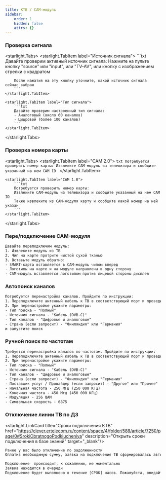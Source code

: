```yaml
---
title: КТВ / CAM-модуль
sidebar:
    order: 1
    hidden: false
    attrs: {}
---
```

### Проверка сигнала

<starlight.Tabs>
    <starlight.TabItem label="Источник сигнала">
        ```txt
        Давайте проверим активный источник сигнала:
        Нажмите на пульте кнопку "source" или "input", или "TV-AV", или кнопку с изображением стрелки с квадратом

        После нажатия на эту кнопку уточните, какой источник сигнала сейчас выбран
        ```
    </starlight.TabItem>

    <starlight.TabItem label="Тип сигнала">
        ```txt
        Давайте проверим настроенный тип сигнала:
        - Аналоговый (около 60 каналов)
        - Цифровой (более 100 каналов)
        ```
    </starlight.TabItem>
</starlight.Tabs>

### Проверка номера карты

<starlight.Tabs>
    <starlight.TabItem label="CAM 2.0">
        ```txt
        Потребуется проверить номер карты:
        Извлеките CAM-модуль из телевизора и сообщите указанный на нем CAM ID
        ```
    </starlight.TabItem>

    <starlight.TabItem label="CAM 1.0">
        ```txt
        Потребуется проверить номер карты:
        Извлеките CAM-модуль из телевизора и сообщите указанный на нем CAM ID
        Также извлеките из CAM-модуля карту и сообщите какой номер на ней указан
        ```
    </starlight.TabItem>
</starlight.Tabs>

### Пере/подключение CAM-модуля

```txt
Давайте переподключим модуль:
1. Извлеките модуль из ТВ
2. Чип на карте протрите чистой сухой тканью
3. Вставьте модуль обратно:
- SMART-карта вставляется в CAM-модуль чипом вперед
- Логотипы на карте и на модуле направлены в одну сторону
- CAM-модуль вставляется логотипом против лицевой стороны дисплея
```

### Автопоиск каналов

```txt
Потребуется перенастройка каналов. Пройдите по инструкции:
1. Переподключите антенный кабель к ТВ в соответствующий порт и проведите перенастройку каналов
2. При перенастройке укажите параметры:
- Тип поиска - "Полный"
- Источник сигнала - "Кабель (DVB-C)"
- Тип каналов - "Цифровые и аналоговые"
- Страна (если запросит) - "Финляндия" или "Германия"
и запустите поиск
```

### Ручной поиск по частотам

```txt
Требуется перенастройка каналов по частотам. Пройдите по инструкции:
1. Переподключите антенный кабель к ТВ в соответствующий порт и проведите перенастройку каналов
2. При перенастройке укажите параметры:
- Тип поиска - "Полный"
- Источник сигнала - "Кабель (DVB-C)"
- Тип каналов - "Цифровые и аналоговые"
- Страна (если запросит) - "Финляндия" или "Германия"
- Поставщик услуг / Провайдер (если запросит) - "Другое" или "Прочее"
- Начальная частота - 250 МГц (250 000 КГц) 
- Конечная частота - 450 Мгц (450 000 КГц)
- Модуляция - 256 QAM
- Символьная скорость - 6875
```

### Отключение линии ТВ по ДЗ

<starlight.LinkCard title="Сроки подключения КТВ"
                    href="https://clever.ertelecom.ru/content/space/4/folder/588/article/7250/page/0#SrokiObratnogoPodklucheniya"
                    description="Открыть сроки подключения в базе знаний" target="_blank"/>

```txt "[СРОК]"
Ранее у вас было отключение по задолженности
Оплатив необходимую сумму, заявка на подключение ТВ сформировалась автоматически

Подключение  происходит, к сожалению, не моментально
Заявка находится в очереди
Подключение будет выполнено в течение [СРОК] часов. Пожалуйста, ожидайте 🙏
```
